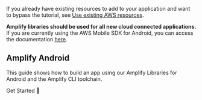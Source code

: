 If you already have existing resources to add to your application and want to bypass the tutorial, see [Use existing AWS resources](/lib-v1/project-setup/use-existing-resources).

<Callout warning>

**Amplify libraries should be used for all new cloud connected applications.** If you are currently using the AWS Mobile SDK for Android, you can access the documentation [here](/sdk).

</Callout>

## Amplify Android

This guide shows how to build an app using our Amplify Libraries for Android and the Amplify CLI toolchain.

<InternalLinkButton href="/lib-v1/project-setup/prereq">
  <span slot="text">Get Started 🚀</span>
</InternalLinkButton>